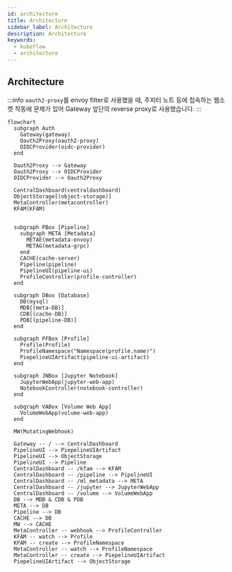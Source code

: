 ```yaml
---
id: architecture
title: Architecture
sidebar_label: Architecture
description: Architecture
keywords:
  - kubeflow
  - architecture
---
```


## Architecture

:::info
`oauth2-proxy`를 envoy filter로 사용했을 때, 주피터 노트 등에 접속하는 웹소켓 작동에 문제가 있어 Gateway 앞단의 reverse proxy로 사용했습니다.
:::

```mermaid
flowchart
  subgraph Auth
    Gateway(gateway)
    Oauth2Proxy(oauth2-proxy)
    OIDCProvider(oidc-provider)
  end

  Oauth2Proxy --> Gateway
  Oauth2Proxy --> OIDCProvider
  OIDCProvider --> Oauth2Proxy

  CentralDashboard(centraldashboard)
  ObjectStorage[(object-storage)]
  MetaController(metacontroller)
  KFAM(KFAM)


  subgraph PBox [Pipeline]
    subgraph META [Metadata]
      METAE(metadata-envoy)
      METAG(metadata-grpc)
    end
    CACHE(cache-server)
    Pipeline(pipeline)
    PipelineUI(pipeline-ui)
    ProfileController(profile-controller)
  end

  subgraph DBox [Database]
    DB(mysql)
    MDB[(meta-DB)]
    CDB[(cache-DB)]
    PDB[(pipeline-DB)]
  end

  subgraph PFBox [Profile]
    Profile(Profile)
    ProfileNamespace("Namespace(profile.name)")
    PiepelineUIArtifact(pipeline-ui-artifact)
  end

  subgraph JNBox [Jupyter Notebook]
    JupyterWebApp(jupyter-web-app)
    NotebookController(notebook-controller)
  end

  subgraph VABox [Volume Web App]
    VolumeWebApp(volume-web-app)
  end

  MW(MutatingWebhook)

  Gateway -- / --> CentralDashboard
  PipelineUI --> PiepelineUIArtifact
  PipelineUI --> ObjectStorage
  PipelineUI --> Pipeline
  CentralDashboard -- /kfam --> KFAM
  CentralDashboard -- /pipeline --> PipelineUI
  CentralDashboard -- /ml_metadata --> META
  CentralDashboard -- /jupyter --> JupyterWebApp
  CentralDashboard -- /volume --> VolumeWebApp
  DB --> MDB & CDB & PDB
  META --> DB
  Pipeline --> DB
  CACHE --> DB
  MW --> CACHE
  MetaController -- webhook --> ProfileController
  KFAM -- watch --> Profile
  KFAM -- create --> ProfileNamespace
  MetaController -- watch --> ProfileNamespace
  MetaController -- create --> PiepelineUIArtifact
  PiepelineUIArtifact --> ObjectStorage
```
